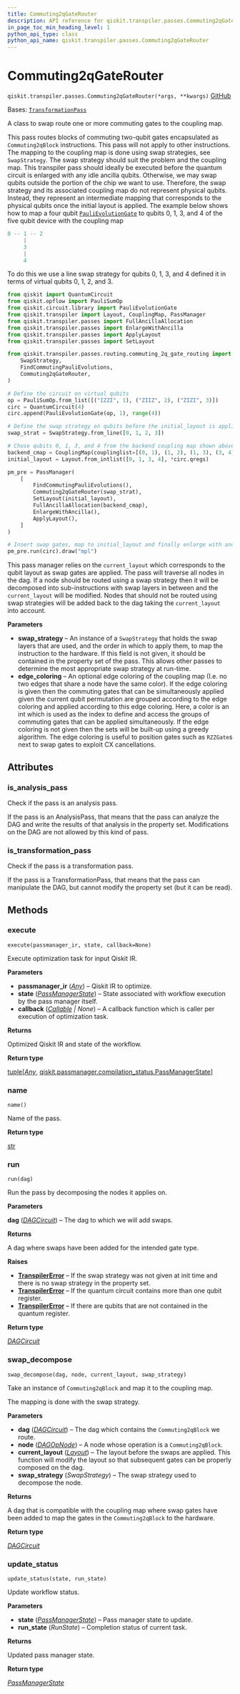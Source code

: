 ```yaml
---
title: Commuting2qGateRouter
description: API reference for qiskit.transpiler.passes.Commuting2qGateRouter
in_page_toc_min_heading_level: 1
python_api_type: class
python_api_name: qiskit.transpiler.passes.Commuting2qGateRouter
---
```


# Commuting2qGateRouter

<span id="qiskit.transpiler.passes.Commuting2qGateRouter" />

`qiskit.transpiler.passes.Commuting2qGateRouter(*args, **kwargs)` [GitHub](https://github.com/qiskit/qiskit/tree/stable/0.45/qiskit/transpiler/passes/routing/commuting_2q_gate_routing/commuting_2q_gate_router.py "view source code")

Bases: [`TransformationPass`](qiskit.transpiler.TransformationPass "qiskit.transpiler.basepasses.TransformationPass")

A class to swap route one or more commuting gates to the coupling map.

This pass routes blocks of commuting two-qubit gates encapsulated as `Commuting2qBlock` instructions. This pass will not apply to other instructions. The mapping to the coupling map is done using swap strategies, see `SwapStrategy`. The swap strategy should suit the problem and the coupling map. This transpiler pass should ideally be executed before the quantum circuit is enlarged with any idle ancilla qubits. Otherwise, we may swap qubits outside the portion of the chip we want to use. Therefore, the swap strategy and its associated coupling map do not represent physical qubits. Instead, they represent an intermediate mapping that corresponds to the physical qubits once the initial layout is applied. The example below shows how to map a four qubit [`PauliEvolutionGate`](qiskit.circuit.library.PauliEvolutionGate "qiskit.circuit.library.PauliEvolutionGate") to qubits 0, 1, 3, and 4 of the five qubit device with the coupling map

```python
0 -- 1 -- 2
     |
     3
     |
     4
```

To do this we use a line swap strategy for qubits 0, 1, 3, and 4 defined it in terms of virtual qubits 0, 1, 2, and 3.

```python
from qiskit import QuantumCircuit
from qiskit.opflow import PauliSumOp
from qiskit.circuit.library import PauliEvolutionGate
from qiskit.transpiler import Layout, CouplingMap, PassManager
from qiskit.transpiler.passes import FullAncillaAllocation
from qiskit.transpiler.passes import EnlargeWithAncilla
from qiskit.transpiler.passes import ApplyLayout
from qiskit.transpiler.passes import SetLayout

from qiskit.transpiler.passes.routing.commuting_2q_gate_routing import (
    SwapStrategy,
    FindCommutingPauliEvolutions,
    Commuting2qGateRouter,
)

# Define the circuit on virtual qubits
op = PauliSumOp.from_list([("IZZI", 1), ("ZIIZ", 2), ("ZIZI", 3)])
circ = QuantumCircuit(4)
circ.append(PauliEvolutionGate(op, 1), range(4))

# Define the swap strategy on qubits before the initial_layout is applied.
swap_strat = SwapStrategy.from_line([0, 1, 2, 3])

# Chose qubits 0, 1, 3, and 4 from the backend coupling map shown above.
backend_cmap = CouplingMap(couplinglist=[(0, 1), (1, 2), (1, 3), (3, 4)])
initial_layout = Layout.from_intlist([0, 1, 3, 4], *circ.qregs)

pm_pre = PassManager(
    [
        FindCommutingPauliEvolutions(),
        Commuting2qGateRouter(swap_strat),
        SetLayout(initial_layout),
        FullAncillaAllocation(backend_cmap),
        EnlargeWithAncilla(),
        ApplyLayout(),
    ]
)

# Insert swap gates, map to initial_layout and finally enlarge with ancilla.
pm_pre.run(circ).draw("mpl")
```

This pass manager relies on the `current_layout` which corresponds to the qubit layout as swap gates are applied. The pass will traverse all nodes in the dag. If a node should be routed using a swap strategy then it will be decomposed into sub-instructions with swap layers in between and the `current_layout` will be modified. Nodes that should not be routed using swap strategies will be added back to the dag taking the `current_layout` into account.

**Parameters**

*   **swap\_strategy** – An instance of a `SwapStrategy` that holds the swap layers that are used, and the order in which to apply them, to map the instruction to the hardware. If this field is not given, it should be contained in the property set of the pass. This allows other passes to determine the most appropriate swap strategy at run-time.
*   **edge\_coloring** – An optional edge coloring of the coupling map (I.e. no two edges that share a node have the same color). If the edge coloring is given then the commuting gates that can be simultaneously applied given the current qubit permutation are grouped according to the edge coloring and applied according to this edge coloring. Here, a color is an int which is used as the index to define and access the groups of commuting gates that can be applied simultaneously. If the edge coloring is not given then the sets will be built-up using a greedy algorithm. The edge coloring is useful to position gates such as `RZZGate`s next to swap gates to exploit CX cancellations.

## Attributes

<span id="qiskit.transpiler.passes.Commuting2qGateRouter.is_analysis_pass" />

### is\_analysis\_pass

Check if the pass is an analysis pass.

If the pass is an AnalysisPass, that means that the pass can analyze the DAG and write the results of that analysis in the property set. Modifications on the DAG are not allowed by this kind of pass.

<span id="qiskit.transpiler.passes.Commuting2qGateRouter.is_transformation_pass" />

### is\_transformation\_pass

Check if the pass is a transformation pass.

If the pass is a TransformationPass, that means that the pass can manipulate the DAG, but cannot modify the property set (but it can be read).

## Methods

### execute

<span id="qiskit.transpiler.passes.Commuting2qGateRouter.execute" />

`execute(passmanager_ir, state, callback=None)`

Execute optimization task for input Qiskit IR.

**Parameters**

*   **passmanager\_ir** ([*Any*](https://docs.python.org/3/library/typing.html#typing.Any "(in Python v3.12)")) – Qiskit IR to optimize.
*   **state** ([*PassManagerState*](qiskit.passmanager.PassManagerState "qiskit.passmanager.compilation_status.PassManagerState")) – State associated with workflow execution by the pass manager itself.
*   **callback** ([*Callable*](https://docs.python.org/3/library/collections.abc.html#collections.abc.Callable "(in Python v3.12)") *| None*) – A callback function which is caller per execution of optimization task.

**Returns**

Optimized Qiskit IR and state of the workflow.

**Return type**

[tuple](https://docs.python.org/3/library/stdtypes.html#tuple "(in Python v3.12)")\[[*Any*](https://docs.python.org/3/library/typing.html#typing.Any "(in Python v3.12)"), [qiskit.passmanager.compilation\_status.PassManagerState](qiskit.passmanager.PassManagerState "qiskit.passmanager.compilation_status.PassManagerState")]

### name

<span id="qiskit.transpiler.passes.Commuting2qGateRouter.name" />

`name()`

Name of the pass.

**Return type**

[str](https://docs.python.org/3/library/stdtypes.html#str "(in Python v3.12)")

### run

<span id="qiskit.transpiler.passes.Commuting2qGateRouter.run" />

`run(dag)`

Run the pass by decomposing the nodes it applies on.

**Parameters**

**dag** ([*DAGCircuit*](qiskit.dagcircuit.DAGCircuit "qiskit.dagcircuit.dagcircuit.DAGCircuit")) – The dag to which we will add swaps.

**Returns**

A dag where swaps have been added for the intended gate type.

**Raises**

*   [**TranspilerError**](transpiler#qiskit.transpiler.TranspilerError "qiskit.transpiler.TranspilerError") – If the swap strategy was not given at init time and there is no swap strategy in the property set.
*   [**TranspilerError**](transpiler#qiskit.transpiler.TranspilerError "qiskit.transpiler.TranspilerError") – If the quantum circuit contains more than one qubit register.
*   [**TranspilerError**](transpiler#qiskit.transpiler.TranspilerError "qiskit.transpiler.TranspilerError") – If there are qubits that are not contained in the quantum register.

**Return type**

[*DAGCircuit*](qiskit.dagcircuit.DAGCircuit "qiskit.dagcircuit.dagcircuit.DAGCircuit")

### swap\_decompose

<span id="qiskit.transpiler.passes.Commuting2qGateRouter.swap_decompose" />

`swap_decompose(dag, node, current_layout, swap_strategy)`

Take an instance of `Commuting2qBlock` and map it to the coupling map.

The mapping is done with the swap strategy.

**Parameters**

*   **dag** ([*DAGCircuit*](qiskit.dagcircuit.DAGCircuit "qiskit.dagcircuit.dagcircuit.DAGCircuit")) – The dag which contains the `Commuting2qBlock` we route.
*   **node** ([*DAGOpNode*](qiskit.dagcircuit.DAGOpNode "qiskit.dagcircuit.dagnode.DAGOpNode")) – A node whose operation is a `Commuting2qBlock`.
*   **current\_layout** ([*Layout*](qiskit.transpiler.Layout "qiskit.transpiler.layout.Layout")) – The layout before the swaps are applied. This function will modify the layout so that subsequent gates can be properly composed on the dag.
*   **swap\_strategy** (*SwapStrategy*) – The swap strategy used to decompose the node.

**Returns**

A dag that is compatible with the coupling map where swap gates have been added to map the gates in the `Commuting2qBlock` to the hardware.

**Return type**

[*DAGCircuit*](qiskit.dagcircuit.DAGCircuit "qiskit.dagcircuit.dagcircuit.DAGCircuit")

### update\_status

<span id="qiskit.transpiler.passes.Commuting2qGateRouter.update_status" />

`update_status(state, run_state)`

Update workflow status.

**Parameters**

*   **state** ([*PassManagerState*](qiskit.passmanager.PassManagerState "qiskit.passmanager.compilation_status.PassManagerState")) – Pass manager state to update.
*   **run\_state** (*RunState*) – Completion status of current task.

**Returns**

Updated pass manager state.

**Return type**

[*PassManagerState*](qiskit.passmanager.PassManagerState "qiskit.passmanager.compilation_status.PassManagerState")

